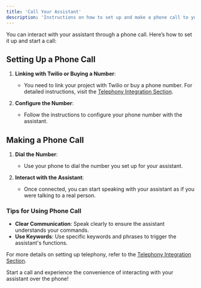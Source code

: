 ```yaml
---
title: 'Call Your Assistant'
description: 'Instructions on how to set up and make a phone call to your assistant'
---
```


You can interact with your assistant through a phone call. Here’s how to set it up and start a call:

## Setting Up a Phone Call

1. **Linking with Twilio or Buying a Number**:
   - You need to link your project with Twilio or buy a phone number. For detailed instructions, visit the [Telephony Integration Section](./telephony-integration).

2. **Configure the Number**:
   - Follow the instructions to configure your phone number with the assistant.

## Making a Phone Call

1. **Dial the Number**:
   - Use your phone to dial the number you set up for your assistant.

2. **Interact with the Assistant**:
   - Once connected, you can start speaking with your assistant as if you were talking to a real person.

### Tips for Using Phone Call

- **Clear Communication**: Speak clearly to ensure the assistant understands your commands.
- **Use Keywords**: Use specific keywords and phrases to trigger the assistant's functions.

For more details on setting up telephony, refer to the [Telephony Integration Section](./telephony-integration).

Start a call and experience the convenience of interacting with your assistant over the phone!
